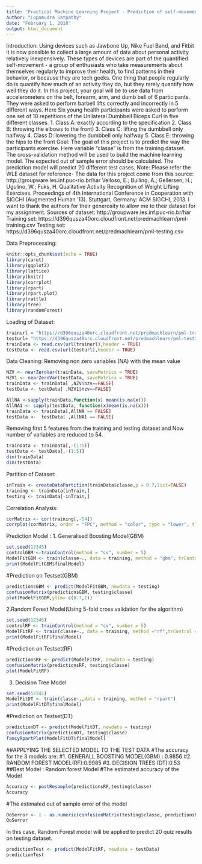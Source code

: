 ```yaml
---
title: 'Practical Machine Learning Project - Prediction of self-movement using the fitness devices'
author: "Lopamudra Satpathy"
date: "February 1, 2018"
output: html_document
---
```

Introduction: Using devices such as Jawbone Up, Nike Fuel Band, and Fitbit it is now possible to collect a large amount of data about personal activity relatively inexpensively. These types of devices are part of the quantified self-movement - a group of enthusiasts who take measurements about themselves regularly to improve their health, to find patterns in their behavior, or because they are tech geeks. One thing that people regularly do is quantify how much of an activity they do, but they rarely quantify how well they do it. In this project, your goal will be to use data from accelerometers on the belt, forearm, arm, and dumb bell of 6 participants. They were asked to perform barbell lifts correctly and incorrectly in 5 different ways.
Here Six young health participants were asked to perform one set of 10 repetitions of the Unilateral Dumbbell Biceps Curl in five different classes.
1.	Class A: exactly according to the specification
2.	Class B: throwing the elbows to the front)
3.	Class C: lifting the dumbbell only halfway 
4.	Class D: lowering the dumbbell only halfway 
5.	Class E: throwing the hips to the front 
Goal: The goal of this project is to predict the way the participants exercise. Here variable "classe" is from the training dataset. The cross-validation method will be used to build the machine learning model. The expected out of sample error   should be calculated. The prediction model will predict 20 different test cases. 
Note: 
Please refer the WLE dataset for reference-
The data for this project come from this source:
 http://groupware.les.inf.puc-rio.br/har
Velloso, E.; Bulling, A.; Gellersen, H.; Ugulino, W.; Fuks, H. Qualitative Activity Recognition of Weight Lifting Exercises. Proceedings of 4th International Conference in Cooperation with SIGCHI (Augmented Human '13). Stuttgart, Germany: ACM SIGCHI, 2013.
I want to thank the authors for their generosity to allow me to their dataset for my assignment.
Sources of dataset:
http://groupware.les.inf.puc-rio.br/har
Training set: 
https://d396qusza40orc.cloudfront.net/predmachlearn/pml-training.csv
Testing set: 
https://d396qusza40orc.cloudfront.net/predmachlearn/pml-testing.csv

Data Preprocessing:
```r
knitr::opts_chunk$set(echo = TRUE)
library(caret)
library(ggplot2)
library(lattice)
library(knitr)
library(corrplot)
library(rpart)
library(rpart.plot)
library(rattle)
library(tree)
library(randomForest)
```
Loading of Dataset:
```r
trainurl = "https://d396qusza40orc.cloudfront.net/predmachlearn/pml-training.csv"
testurl= "https://d396qusza40orc.cloudfront.net/predmachlearn/pml-testing.csv"
trainData <- read.csv(url(trainurl),header = TRUE)
testData <- read.csv(url(testurl),header = TRUE)
```
Data Cleaning:
Removing non zero variables (NA) with the mean value
```r
NZV <- nearZeroVar(trainData, saveMetrics = TRUE)
NZV1 <- nearZeroVar(testData, saveMetrics = TRUE)
trainData <- trainData[ ,NZV$nzv==FALSE]
testData <- testData[ ,NZV1$nzv==FALSE]

AllNA <-sapply(trainData,function(x) mean(is.na(x)))
AllNA1 <- sapply(testData, function(x)mean(is.na(x)))
trainData <- trainData[,AllNA == FALSE]
testData <-  testData[ ,AllNA1 == FALSE]

```
Removing first 5 features from the training  and testing dataset and Now number of variables are reduced to 54.
```r
trainData <- trainData[,-(1:5)]
testData <- testData[,-(1:5)]
dim(trainData)
dim(testData)
```
Partition of Dataset:

```r
inTrain <- createDataPartition(trainData$classe,p = 0.7,list=FALSE)
training <- trainData[inTrain,]
testing <- trainData[-inTrain,]
```
Correlation Analysis:
```r
corMatrix <- cor(training[,-54])
corrplot(corMatrix, order = "FPC", method = "color", type = "lower", tl.cex =0.8, tl.col =rgb(0,0,0))
```
Prediction Model :
1. Generalised Boosting Model(GBM)
```r
set.seed(12345)
controlGBM <-trainControl(method = "cv", number = 5)
ModelFitGBM <- train(classe~., data = training, method = "gbm", trControl= controlGBM, verbose = FALSE)
print(ModelFitGBM$finalModel)
```
#Prediction on Testset(GBM)
```r
predictionsGBM <- predict(ModelFitGBM, newdata = testing)
confusionMatrix(predictionsGBM, testing$classe)
plot(ModelFitGBM,ylim= c(0.7,1))
```
2.Random Forest Model(Using 5-fold cross validation for the algorithm)
```r
set.seed(12345)
controlRF <- trainControl(method = "cv", number = 5)
ModelFitRF <- train(classe~., data = training, method ="rf",trControl = controlRF, verbose = FALSE)
print(ModelFitRF$finalModel)
```
#Prediction on Testset(RF)
```r
predictionsRF <- predict(ModelFitRF, newdata = testing)
confusionMatrix(predictionsRF, testing$classe)
plot(ModelFitRF)
```
3. Decision Tree Model
```r
set.seed(12345)
ModelFitDT <- train(classe~.,data = training, method = "rpart")
print(ModelFitDT$finalModel)
```
#Prediction on Testset(DT)
```r
predictionDT <- predict(ModelFitDT, newdata = testing)
confusionMatrix(predictionDT, testing$classe)
fancyRpartPlot(ModelFitDT$finalModel)
```


##APPLYING THE SELECTED MODEL TO THE TEST DATA
#The accuracy for the 3 models are:
#1. GENERALL BOOSTING MODEL(GBM) : 0.9856
#2. RANDOM FOREST MODEL(RF):0.9985
#3. DECISION TREES (DT):0.53
##Best Model : Random forest Model
#The estimated accuracy of the Model
```r
Accuracy <- postResample(predictionsRF,testing$classe)
Accuracy
```
#The estimated out of sample error of the model
```r
OoSerror <- 1 - as.numeric(confusionMatrix(testing$classe, predictionsRF)$overall[1])
OoSerror
```
In this case, Random Forest model will be applied to predict 20 quiz results on testing dataset.
```r
predictionTest <- predict(ModelFitRF, newdata = testData)
predictionTest
```
